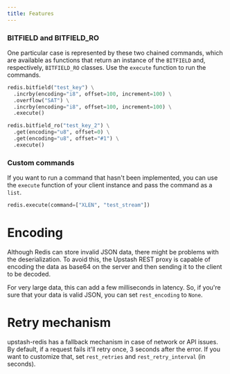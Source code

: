 ```yaml
---
title: Features
---
```


### BITFIELD and BITFIELD_RO

One particular case is represented by these two chained commands, which are
available as functions that return an instance of the `BITFIELD` and,
respectively, `BITFIELD_RO` classes. Use the `execute` function to run the
commands.

```python
redis.bitfield("test_key") \
  .incrby(encoding="i8", offset=100, increment=100) \
  .overflow("SAT") \
  .incrby(encoding="i8", offset=100, increment=100) \
  .execute()

redis.bitfield_ro("test_key_2") \
  .get(encoding="u8", offset=0) \
  .get(encoding="u8", offset="#1") \
  .execute()
```

### Custom commands

If you want to run a command that hasn't been implemented, you can use the
`execute` function of your client instance and pass the command as a `list`.

```python
redis.execute(command=["XLEN", "test_stream"])
```

# Encoding

Although Redis can store invalid JSON data, there might be problems with the
deserialization. To avoid this, the Upstash REST proxy is capable of encoding
the data as base64 on the server and then sending it to the client to be
decoded.

For very large data, this can add a few milliseconds in latency. So, if you're
sure that your data is valid JSON, you can set `rest_encoding` to `None`.

# Retry mechanism

upstash-redis has a fallback mechanism in case of network or API issues. By
default, if a request fails it'll retry once, 3 seconds after the error. If you
want to customize that, set `rest_retries` and `rest_retry_interval` (in
seconds).
